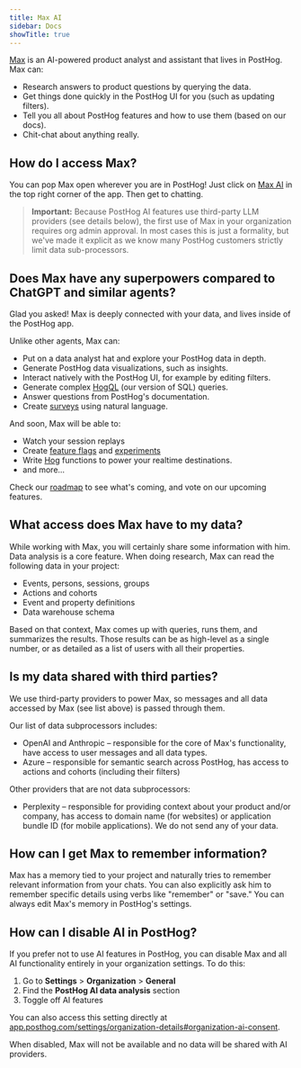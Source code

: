 ```yaml
---
title: Max AI
sidebar: Docs
showTitle: true
---
```


[Max](https://app.posthog.com/#panel=max) is an AI-powered product analyst and assistant that lives in PostHog. Max can:

- Research answers to product questions by querying the data.
- Get things done quickly in the PostHog UI for you (such as updating filters).
- Tell you all about PostHog features and how to use them (based on our docs).
- Chit-chat about anything really.

<ProductScreenshot
    imageLight="https://res.cloudinary.com/dmukukwp6/image/upload/Screenshot_2025_05_30_at_09_57_49_2e30546e93.png"
    alt="Max in the sidebar"
    classes="rounded max-h-[569px]"
    zoom={false}
/>

## How do I access Max?

You can pop Max open wherever you are in PostHog! Just click on [Max AI](https://app.posthog.com/#panel=max) in the top right corner of the app. Then get to chatting.

> **Important:** Because PostHog AI features use third-party LLM providers (see details below), the first use of Max in your organization requires org admin approval. In most cases this is just a formality, but we've made it explicit as we know many PostHog customers strictly limit data sub-processors.

## Does Max have any superpowers compared to ChatGPT and similar agents?

Glad you asked! Max is deeply connected with your data, and lives inside of the PostHog app.

Unlike other agents, Max can:
- Put on a data analyst hat and explore your PostHog data in depth.
- Generate PostHog data visualizations, such as insights.
- Interact natively with the PostHog UI, for example by editing filters.
- Generate complex [HogQL](/docs/sql) (our version of SQL) queries.
- Answer questions from PostHog's documentation.
- Create [surveys](/docs/surveys/creating-surveys) using natural language.

And soon, Max will be able to:
- Watch your session replays
- Create [feature flags](/docs/feature-flags) and [experiments](/docs/experiments)
- Write [Hog](/docs/hog) functions to power your realtime destinations.
- and more...

Check our [roadmap](/max) to see what's coming, and vote on our upcoming features.

## What access does Max have to my data?

While working with Max, you will certainly share some information with him. Data analysis is a core feature. When doing research, Max can read the following data in your project:

- Events, persons, sessions, groups
- Actions and cohorts
- Event and property definitions
- Data warehouse schema

Based on that context, Max comes up with queries, runs them, and summarizes the results. Those results can be as high-level as a single number, or as detailed as a list of users with all their properties.

## Is my data shared with third parties?

We use third-party providers to power Max, so messages and all data accessed by Max (see list above) is passed through them.

Our list of data subprocessors includes:
- OpenAI and Anthropic – responsible for the core of Max's functionality, have access to user messages and all data types.
- Azure – responsible for semantic search across PostHog, has access to actions and cohorts (including their filters)

Other providers that are not data subprocessors:
- Perplexity – responsible for providing context about your product and/or company, has access to domain name (for websites) or application bundle ID (for mobile applications). We do not send any of your data.

## How can I get Max to remember information?

Max has a memory tied to your project and naturally tries to remember relevant information from your chats. You can also explicitly ask him to remember specific details using verbs like "remember" or "save."
You can always edit Max's memory in PostHog's settings.

## How can I disable AI in PostHog?

If you prefer not to use AI features in PostHog, you can disable Max and all AI functionality entirely in your organization settings. To do this:

1. Go to **Settings** > **Organization** > **General**
2. Find the **PostHog AI data analysis** section
3. Toggle off AI features

You can also access this setting directly at [app.posthog.com/settings/organization-details#organization-ai-consent](http://app.posthog.com/settings/organization-details#organization-ai-consent).

When disabled, Max will not be available and no data will be shared with AI providers.
